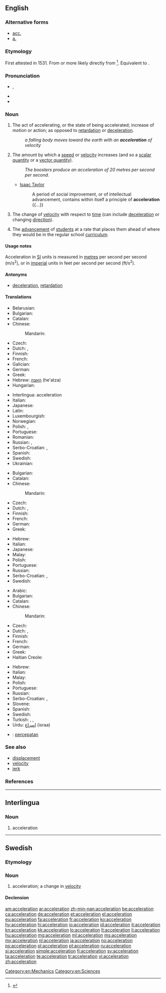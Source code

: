 ==English==

===Alternative forms===
* [[acc.]]
* [[a.]]

===Etymology===
First attested in 1531. From {{etyl|fr|en}} {{term|acceleration|accélération|lang=fr}} or more likely directly from {{etyl|la|en}} {{m|la|accelerātiō||a hastening, acceleration}}<ref>{{R:CDOE|page=6}}</ref>. Equivalent to {{suffix|accelerate|ion|lang=en}}.

===Pronunciation===
* {{enPR|əksĕlərā'shən}}, {{IPA|/ək.ˌsɛl.ə.ˈɹeɪ.ʃən/|/æk.ˌsɛl.ə.ˈɹeɪ.ʃən/|/ɪk.ˌsɛl.ə.ˈɹeɪ.ʃən/|lang=en}}
* {{audio|En-us-acceleration.ogg|Audio (US)|lang=en}}
* {{rhymes|eɪʃən|lang=en}}

===Noun===
{{en-noun|~}}

# {{context|uncountable|lang=en}} The act of accelerating, or the state of being accelerated; increase of motion or action; as opposed to [[retardation]] or [[deceleration]].
#: ''a falling body moves toward the earth with an '''acceleration''' of velocity''
# {{context|countable|lang=en}} The amount by which a [[speed]] or [[velocity]] increases (and so a [[scalar quantity]] or a [[vector quantity]]).
#: ''The boosters produce an acceleration of 20 metres per second per second.''
#* {{rfdate}} [[w:Isaac Taylor|Isaac Taylor]]
#*: A period of social improvement, or of intellectual advancement, contains within itself a principle of '''acceleration''' {{...}}
# {{context|physics|lang=en}} The change of [[velocity]] with respect to [[time]] (can include [[deceleration]] or changing [[direction]]).
# The [[advancement]] of [[student]]s at a rate that places them ahead of where they would be in the regular school [[curriculum]].

====Usage notes====
Acceleration in [[SI]] units is measured in [[metre]]s per second per second (m/s<sup>2</sup>), or in [[imperial]] units in feet per second per second (ft/s<sup>2</sup>).

====Antonyms====
* {{sense|act or state, amount}} [[deceleration]], [[retardation]]

====Translations====
{{trans-top|act or state}}
* Belarusian: {{t|be|паскарэ́нне|n|sc=Cyrl}}
* Bulgarian: {{t|bg|ускоряване}}
* Catalan: {{t|ca|acceleració|f}}
* Chinese:
*: Mandarin: {{t+|cmn|加速|tr=jiāsù|sc=Hani}}
* Czech: {{t|cs|zrychlení|n}}
* Dutch: {{t+|nl|versnelling|f}}, {{t+|nl|acceleratie|f}}
* Finnish: {{t|fi|kiihdytys}}
* French: {{t+|fr|accélération|f}}
* Galician: {{t+|gl|aceleración|f}}
* German: {{t+|de|Beschleunigung|f}}
* Greek: {{t+|el|επιτάχυνση|f|tr=epitáchynsi|sc=Grek}}
* Hebrew: [[האצה]] (he'atza) {{g|f}}
* Hungarian: {{t+|hu|gyorsulás}}
{{trans-mid}}
* Interlingua: acceleration
* Italian: {{t+|it|accelerazione|f}}
* Japanese: {{t+|ja|加速|tr=かそく, kasoku}}
* Latin: {{t|la|accelerātiō|f}}
* Luxembourgish: {{t|lb|Acceleratioun|f}}
* Norwegian: {{t+|no|akselerasjon|m}}
* Polish: {{t+|pl|przyspieszenie|n}}, {{t|pl|akceleracja|f}}
* Portuguese: {{t+|pt|aceleração|f}}
* Romanian: {{t+|ro|accelerație|f}}
* Russian: {{t+|ru|ускорение|n|tr=uskorénije}}, {{t+|ru|разгон|m|tr=razgón}}
* Serbo-Croatian: {{t|sh|akcelerácija|f}}, {{t|sh|ubrzánje|n}}
* Spanish: {{t+|es|aceleración}}
* Swedish: {{t+|sv|acceleration|c}}
* Ukrainian: {{t+|uk|приско́рення|n|sc=Cyrl}}
{{trans-bottom}}

{{trans-top|amount}}
* Bulgarian: {{t+|bg|ускорение|n|tr=uskorénie}}
* Catalan: {{t|ca|acceleració|f}}
* Chinese:
*: Mandarin: {{t+|cmn|加速度|tr=jiāsùdù|sc=Hani}}
* Czech: {{t|cs|zrychlení|n}}
* Dutch: {{t+|nl|versnelling|f}}, {{t+|nl|acceleratie|f}}
* Finnish: {{t+|fi|kiihtyvyys}}
* French: {{t+|fr|accélération|f}}
* German: {{t+|de|Beschleunigung|f}}
* Greek: {{t+|el|επιτάχυνση|f|tr=epitáchynsi|sc=Grek}}
{{trans-mid}}
* Hebrew: {{t|he|תאוצה|f|tr=teutza}}
* Italian: {{t+|it|accelerazione|f}}
* Japanese: {{t+|ja|加速度|tr=かそくど, kasokudo}}
* Malay: {{t|ms|pecutan}}
* Polish: {{t+|pl|przyspieszenie|n}}
* Portuguese: {{t+|pt|aceleração|f}}
* Russian: {{t+|ru|ускорение|n|tr=uskorénije}}
* Serbo-Croatian: {{t|sh|akcelerácija|f}}, {{t|sh|ubrzánje|n}}
* Swedish: {{t+|sv|acceleration|c}}
{{trans-bottom}}

{{trans-top|(physics)}}
* Arabic: {{t|ar|عجلة|sc=Arab}}
* Bulgarian: {{t+|bg|ускорение|n|tr=uskorénie}}
* Catalan: {{t|ca|acceleració|f}}
* Chinese:
*: Mandarin: {{t+|cmn|加速度|tr=jiāsùdù|sc=Hani}}
* Czech: {{t|cs|zrychlení|n}}
* Dutch: {{t+|nl|versnelling|f}}, {{t+|nl|acceleratie|f}}
* Finnish: {{t+|fi|kiihtyvyys}}
* French: {{t+|fr|accélération|f}}
* German: {{t+|de|Beschleunigung|f}}
* Greek: {{t+|el|επιτάχυνση|f|tr=epitáchynsi|sc=Grek}}
* Haitian Creole: {{t|ht|akselerasyon}}
{{trans-mid}}
* Hebrew: {{t|he|תאוצה|f}}
* Italian: {{t+|it|accelerazione|f}}
* Malay: {{t|ms|pemecutan}}
* Polish: {{t+|pl|przyspieszenie|n}}
* Portuguese: {{t+|pt|aceleração|f}}
* Russian: {{t+|ru|ускорение|n|tr=uskorénije}}
* Serbo-Croatian: {{t|sh|akcelerácija|f}}, {{t|sh|ubrzánje|n}}
* Slovene: {{t+|sl|pospešek|m}}
* Spanish: {{t+|es|aceleración|f}}
* Swedish: {{t+|sv|acceleration|c}}
* Turkish: {{t+|tr|ivme}}, {{t+|tr|hızlanma}}, {{t+|tr|hızlanma}}
* Urdu: [[اسراع]] (israa) {{g|m}}
{{trans-bottom}}

{{checktrans-top}}
* {{ttbc|id}}: [[cepat|percepatan]]
{{trans-bottom}}

===See also===
* [[displacement]]
* [[velocity]]
* [[jerk]]

===References===
<references/>

[[Category:en:Mechanics]]
[[Category:en:Sciences]]

----

==Interlingua==

===Noun===
{{ia-noun|es}}

# acceleration

----

==Swedish==

===Etymology===
{{suffix|accelerera|tion|lang=sv}}

===Noun===
{{sv-noun|c}}

# acceleration; a change in [[velocity]]

====Declension====
{{sv-noun-reg-er}}

[[am:acceleration]]
[[ar:acceleration]]
[[zh-min-nan:acceleration]]
[[be:acceleration]]
[[ca:acceleration]]
[[de:acceleration]]
[[et:acceleration]]
[[el:acceleration]]
[[eu:acceleration]]
[[fa:acceleration]]
[[fr:acceleration]]
[[ko:acceleration]]
[[hy:acceleration]]
[[hi:acceleration]]
[[io:acceleration]]
[[id:acceleration]]
[[it:acceleration]]
[[kn:acceleration]]
[[kk:acceleration]]
[[lo:acceleration]]
[[lt:acceleration]]
[[li:acceleration]]
[[hu:acceleration]]
[[mg:acceleration]]
[[ml:acceleration]]
[[ms:acceleration]]
[[my:acceleration]]
[[nl:acceleration]]
[[ja:acceleration]]
[[no:acceleration]]
[[ps:acceleration]]
[[pl:acceleration]]
[[pt:acceleration]]
[[ru:acceleration]]
[[si:acceleration]]
[[simple:acceleration]]
[[fi:acceleration]]
[[sv:acceleration]]
[[ta:acceleration]]
[[te:acceleration]]
[[tr:acceleration]]
[[vi:acceleration]]
[[zh:acceleration]]
